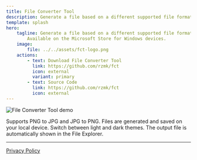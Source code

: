 ```yaml
---
title: File Converter Tool
description: Generate a file based on a different supported file format.
template: splash
hero:
    tagline: Generate a file based on a different supported file format.
        Available on the Microsoft Store for Windows devices.
    image:
        file: ../../assets/fct-logo.png
    actions:
        - text: Download File Converter Tool
          link: https://github.com/rzmk/fct
          icon: external
          variant: primary
        - text: Source Code
          link: https://github.com/rzmk/fct
          icon: external
---
```


![File Converter Tool demo](/fct-demo.gif)


<CardGrid stagger>
    <Card title="Supported conversions" icon="setting">
        Supports PNG to JPG and JPG to PNG.
    </Card>
    <Card title="Generate and save locally" icon="add-document">
        Files are generated and saved on your local device.
    </Card>
    <Card title="Light and dark themes" icon="moon">
        Switch between light and dark themes.
    </Card>
    <Card title="Automatically shows output file" icon="open-book">
        The output file is automatically shown in the File Explorer.
    </Card>
</CardGrid>

---

[Privacy Policy](/privacy-policy)
